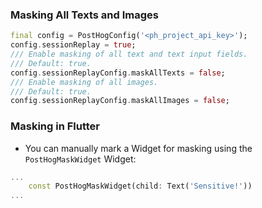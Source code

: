 ### Masking All Texts and Images

```dart
final config = PostHogConfig('<ph_project_api_key>');
config.sessionReplay = true;
/// Enable masking of all text and text input fields.
/// Default: true.
config.sessionReplayConfig.maskAllTexts = false;
/// Enable masking of all images.
/// Default: true.
config.sessionReplayConfig.maskAllImages = false;
```

### Masking in Flutter

- You can manually mark a Widget for masking using the `PostHogMaskWidget` Widget:

```dart
...
    const PostHogMaskWidget(child: Text('Sensitive!'))
...
```
